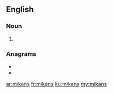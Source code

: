 ==English==

===Noun===
{{head|en|noun plural form}}

# {{plural of|mikan|lang=en}}

===Anagrams===
* {{l|en|kamsin}}
* {{l|en|maskin}}

[[ar:mikans]]
[[fr:mikans]]
[[ku:mikans]]
[[my:mikans]]